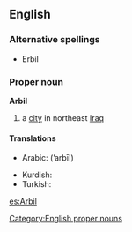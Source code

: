 ==English==
{{wikipedia}}

===Alternative spellings===
* Erbil

===Proper noun===
'''Arbil'''

# a [[city]] in northeast [[Iraq]]

====Translations====
{{trans-top|city}}
* Arabic: {{Arab|[[اربيل]]}} (’arbīl)
{{trans-mid}}
* Kurdish: {{ku-Arab|[[هه‌ولێر]]}}
* Turkish: {{t|tr|Erbil}}
{{trans-bottom}}

{{anagrams:en/abilr}}
[[Category:English proper nouns]]

[[es:Arbil]]